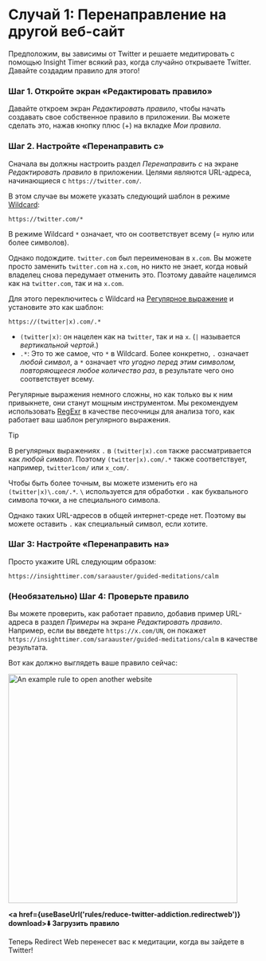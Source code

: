 
# Случай 1: Перенаправление на другой веб-сайт

Предположим, вы зависимы от Twitter и решаете медитировать с помощью Insight Timer всякий раз, когда случайно открываете Twitter. Давайте создадим правило для этого!

### Шаг 1. Откройте экран «Редактировать правило»

Давайте откроем экран *Редактировать правило*, чтобы начать создавать свое собственное правило в приложении. Вы можете сделать это, нажав кнопку плюс (+) на вкладке *Мои правила*.

### Шаг 2. Настройте «Перенаправить с»

Сначала вы должны настроить раздел *Перенаправить с* на экране *Редактировать правило* в приложении. Целями являются URL-адреса, начинающиеся с `https://twitter.com/`.

В этом случае вы можете указать следующий шаблон в режиме [Wildcard](rule-settings#url-pattern-wildcard):

```
https://twitter.com/*
```

В режиме Wildcard `*` означает, что он соответствует всему (= нулю или более символов).

Однако подождите. `twitter.com` был переименован в `x.com`. Вы можете просто заменить `twitter.com` на `x.com`, но никто не знает, когда новый владелец снова передумает отменить это. Поэтому давайте нацелимся как на `twitter.com`, так и на `x.com`.

Для этого переключитесь с Wildcard на [Регулярное выражение](rule-settings#url-pattern-regular-expression) и установите это как шаблон:

```
https://(twitter|x).com/.*
```

* `(twitter|x)`: он нацелен как на `twitter`, так и на `x`. (`|` называется *вертикальной чертой*.)
* `.*`: Это то же самое, что `*` в Wildcard. Более конкретно, `.` означает *любой символ*, а `*` означает *что угодно перед этим символом, повторяющееся любое количество раз*, в результате чего оно соответствует всему.

Регулярные выражения немного сложны, но как только вы к ним привыкнете, они станут мощным инструментом. Мы рекомендуем использовать [RegExr](https://regexr.com) в качестве песочницы для анализа того, как работает ваш шаблон регулярного выражения.

> [!TIP]
> В регулярных выражениях `.` в `(twitter|x).com` также рассматривается как *любой символ*. Поэтому `(twitter|x).com/.*` также соответствует, например, `twitter1com/` или `x_com/`.
> 
> Чтобы быть более точным, вы можете изменить его на `(twitter|x)\.com/.*`. `\` используется для обработки `.` как буквального символа точки, а не специального символа.
> 
> Однако таких URL-адресов в общей интернет-среде нет. Поэтому вы можете оставить `.` как специальный символ, если хотите.

### Шаг 3: Настройте «Перенаправить на»

Просто укажите URL следующим образом:

```
https://insighttimer.com/saraauster/guided-meditations/calm
```

### (Необязательно) Шаг 4: Проверьте правило

Вы можете проверить, как работает правило, добавив пример URL-адреса в раздел *Примеры* на экране *Редактировать правило*. Например, если вы введете `https://x.com/UN`, он покажет `https://insighttimer.com/saraauster/guided-meditations/calm` в качестве результата.

Вот как должно выглядеть ваше правило сейчас:

<Image src={RuleCreationOpenAnotherWebsiteRulePreview} alt="An example rule to open another website" height="460" hasRoundedCorners hasShadow />

**<a href={useBaseUrl('rules/reduce-twitter-addiction.redirectweb')} download>⬇️ Загрузить правило</a>**

Теперь Redirect Web перенесет вас к медитации, когда вы зайдете в Twitter!
